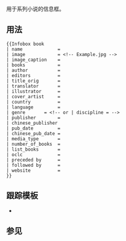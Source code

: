 <includeonly><!-- 在這裡加入模板的保護標識 --></includeonly><noinclude>{{template doc page viewed directly}}</noinclude>
{{Lua|Module:Infobox|Module:InfoboxImage|Module:Check for unknown parameters}}
<!-- 在本行下編輯模板說明 -->
用于系列小说的信息框。

== 用法 ==
{{Parameter names example|author=|books|country|cover_artist|discipline|editors|chinese_publisher|chinese_pub_date|followed by|followed_by|genre=|illustrator|image|image_caption|infoboxwidth|language|list_books|media_type|name|number_of_books|oclc|preceded by|preceded_by|pub_date|publisher|title_orig|translator|website}}
<pre style="overflow: auto;">
{{Infobox book
| name             = 
| image            = <!-- Example.jpg -->
| image_caption    = 
| books            = 
| author           = 
| editors          = 
| title_orig       = 
| translator       = 
| illustrator      = 
| cover_artist     = 
| country          = 
| language         = 
| genre       = <!-- or | discipline = -->
| publisher        = 
| chinese_publisher
| pub_date         = 
| chinese_pub_date = 
| media_type       = 
| number_of_books  = 
| list_books       = 
| oclc             = 
| preceded by      = 
| followed by      = 
| website          = 
}}</pre>

== 跟踪模板 ==
* {{clc|使用未知丛书信息框参数的页面}}

==参见==
{{tl|Infobox book}}
<includeonly>{{Sandbox other||<!-- 本行下加入模板的分類，跨維基連結加入Wikidata（參見[[Wikipedia:Wikidata]]） -->
[[分类:书籍模板]]

<!-- 本行下加入模板的跨語言鏈接 -->
[[es:Plantilla:Ficha de serie literaria/doc]]
}}</includeonly>